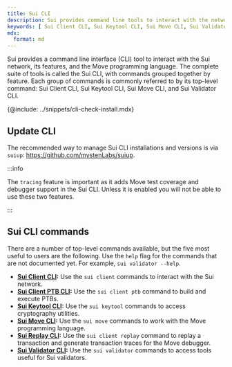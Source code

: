 ```yaml
---
title: Sui CLI
description: Sui provides command line tools to interact with the network, its features, and the Move programming language. Individual command groups are referred to as Sui Client CLI, Sui Keytool CLI, Sui Move CLI, and Sui Validator CLI.
keywords: [ Sui Client CLI, Sui Keytool CLI, Sui Move CLI, Sui Validator CLI, sui cli, update cli, sui cli commands, sui client PTB CLI, sui PTB CLI ] 
mdx:
  format: md
---
```


Sui provides a command line interface (CLI) tool to interact with the Sui network, its features, and the Move programming language. The complete suite of tools is called the Sui CLI, with commands grouped together by feature. Each group of commands is commonly referred to by its top-level command: Sui Client CLI, Sui Keytool CLI, Sui Move CLI, and Sui Validator CLI.

{@include: ../snippets/cli-check-install.mdx}

## Update CLI

The recommended way to manage Sui CLI installations and versions is via `suiup`: https://github.com/mystenLabs/suiup.

:::info

The `tracing` feature is important as it adds Move test coverage and debugger support in the Sui CLI. Unless it is enabled you will not be able to use these two features.

:::

## Sui CLI commands

There are a number of top-level commands available, but the five most useful to users are the following. Use the `help` flag for the commands that are not documented yet. For example, `sui validator --help`.

- **[Sui Client CLI](./cli/client.mdx):** Use the `sui client` commands to interact with the Sui network.
- **[Sui Client PTB CLI](./cli/ptb.mdx):** Use the `sui client ptb` command to build and execute PTBs.
- **[Sui Keytool CLI](./cli/keytool.mdx):** Use the `sui keytool` commands to access cryptography utilities.
- **[Sui Move CLI](./cli/move.mdx):** Use the `sui move` commands to work with the Move programming language.
- **[Sui Replay CLI](./cli/replay.mdx):** Use the `sui client replay` command to replay a transaction and generate transaction traces for the Move debugger.
- **[Sui Validator CLI](./cli/validator.mdx):** Use the `sui validator` commands to access tools useful for Sui validators.
